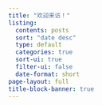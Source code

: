 ```yaml
---
title: "欢迎来访！"
listing:
  contents: posts
  sort: "date desc"
  type: default
  categories: true
  sort-ui: true
  filter-ui: false
  date-format: short
page-layout: full
title-block-banner: true
---
```

